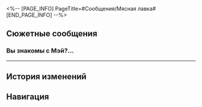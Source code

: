 <%-- [PAGE_INFO]
PageTitle=#Сообщения/Мясная лавка#
[END_PAGE_INFO] --%>
{{Сообщение Инфобокс
|id          = 36
|Название    = ???
|Изображение = НИП Мясная лавка Иконка.png
|Тип         = НИП
|Отправитель = Мясная лавка
|ПодписьСоо  = Свежее мясо каждый день! Кто успел, то и съел!
|Фракция     = Лофу Сяньчжоу
}}

==Сюжетные сообщения==
===Вы знакомы с Мэй?...===
{{Сообщения
|условие_получения = 
|текст =
:'''(Первопроходец):''' Вы знакомы с Мэй? Вы член её семьи?
:'''Мясная лавка:''' Кажется, ты ошибаешься. Я не её родственник.
:'''Мясная лавка:''' Но я знаю её. Что-то произошло? Сегодня она ещё не заходила. А я ведь даже отложил для неё хороший кусок.
:{Выбор} Произошёл несчастный случай.
::'''(Первопроходец):''' С Мэй произошёл несчастный случай. Я помогаю найти родственников.
::'''Мясная лавка:''' Правда?
::'''Мясная лавка:''' Не может быть.
::'''Мясная лавка:''' Если я могу чем-нибудь помочь, пожалуйста, дай мне знать.
:{Выбор} Ничего страшного.
::'''(Первопроходец):''' Всё в порядке, не волнуйтесь, но сегодня она не придёт.
::'''Мясная лавка:''' Хорошо, я понял.
}}
----

==История изменений==
{{История изменений|3.5}}

==Навигация==
{{Сообщения Навбокс}}